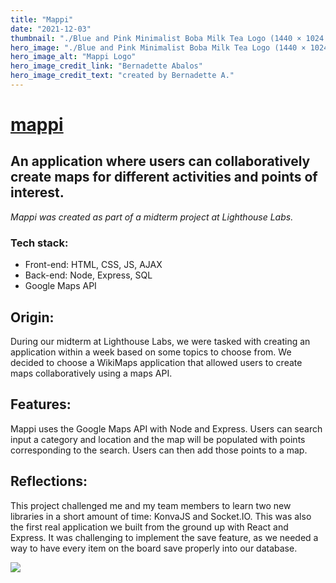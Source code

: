 ```yaml
---
title: "Mappi"
date: "2021-12-03"
thumbnail: "./Blue and Pink Minimalist Boba Milk Tea Logo (1440 × 1024 px).png"
hero_image: "./Blue and Pink Minimalist Boba Milk Tea Logo (1440 × 1024 px).png"
hero_image_alt: "Mappi Logo"
hero_image_credit_link: "Bernadette Abalos"
hero_image_credit_text: "created by Bernadette A."
---
```


<div data-sal="fade"
        data-sal-duration="1000"
        data-sal-delay="200"
        data-sal-easing="ease" className="workInfo">


# [ mappi ](https://github.com/BlesMateo/Midterm-WikiMap)
## An application where users can collaboratively create maps for different activities and points of interest.


_Mappi was created as part of a midterm project at Lighthouse Labs._

### Tech stack:

- Front-end: HTML, CSS, JS, AJAX
- Back-end: Node, Express, SQL
- Google Maps API

</div>

<div data-sal="fade"
        data-sal-duration="1000"
        data-sal-delay="200"
        data-sal-easing="ease" className="workInfoTwo">

## Origin: 
During our midterm at Lighthouse Labs, we were tasked with creating an application within a week based on some topics to choose from. We decided
to choose a WikiMaps application that allowed users to create maps collaboratively using a maps API. 

## Features: 
Mappi uses the Google Maps API with Node and Express. Users can
search input a category and location and the map will be populated with points corresponding to the search. 
Users can then add those points to a map.

## Reflections: 
This project challenged me and my team members to learn two new libraries in a short amount of time: KonvaJS and Socket.IO. This was also the first real
application we built from the ground up with React and Express. It was challenging to implement the save feature, as we needed a way to have every item on the board
save properly into our database. 

</div>

<div>

</div>

<div>

</div>

<div>

</div>

<div data-sal="fade"
        data-sal-duration="1000"
        data-sal-delay="200"
        data-sal-easing="ease" >

<img className="fullSection" src="https://github.com/bernadetteabalos/bernadette-abalos/blob/main/blog/hodo/hodo.gif?raw=true" />

</div>